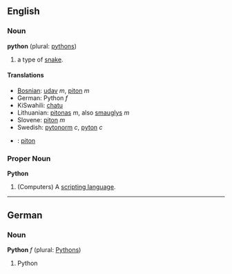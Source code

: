 ==English==
===Noun===
'''python''' (plural: [[pythons]])

#a type of [[snake]].

====Translations====
*[[Bosnian]]: [[udav]] ''m'', [[piton]] ''m''
*German: Python ''f''
*KiSwahili: [[chatu]]
*Lithuanian: [[pitonas]] ''m'', also [[smauglys]] ''m''
*Slovene: [[piton]] ''m''
*Swedish:  [[pytonorm]] ''c'', [[pyton]] ''c''
*{{tr}}: [[piton]]

===Proper Noun===
'''Python'''

# (Computers) A [[scripting language]].

----

==German==
===Noun===
'''Python''' ''f'' (plural: [[Pythons]])

#Python